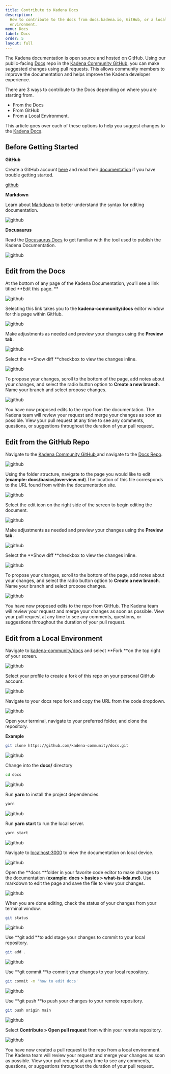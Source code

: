 ```yaml
---
title: Contribute to Kadena Docs
description:
  How to contribute to the docs from docs.kadena.io, GitHub, or a local
  environment.
menu: Docs
label: Docs
order: 5
layout: full
---
```


The Kadena documentation is open source and hosted on GitHub. Using our
public-facing [Docs](https://github.com/kadena-community/docs) repo in the
[Kadena Community GitHub](https://github.com/kadena-community), you can make
suggested changes using pull requests. This allows community members to improve
the documentation and helps improve the Kadena developer experience.

There are 3 ways to contribute to the Docs depending on where you are starting
from.

- From the Docs
- From GitHub
- From a Local Environment.

This article goes over each of these options to help you suggest changes to the
[Kadena Docs](https://github.com/kadena-community/docs).

## Before Getting Started

**GitHub**

Create a GitHub account [here](https://github.com/) and read their
[documentation](https://docs.github.com/en) if you have trouble getting started.

[github](/assets/docs/1-contribute.png)

**Markdown**

Learn about [Markdown](https://www.markdownguide.org/) to better understand the
syntax for editing documentation.

![github](/assets/docs/2-contribute.png)

**Docusaurus**

Read the [Docusaurus Docs](https://docusaurus.io/) to get familiar with the tool
used to publish the Kadena Documentation.

![github](/assets/docs/3-contribute.png)

## Edit from the Docs

At the bottom of any page of the Kadena Documentation, you’ll see a link titled
**Edit this page. **

![github](/assets/docs/4-contribute.png)

Selecting this link takes you to the **kadena-community/docs** editor window for
this page within GitHub.

![github](/assets/docs/5-contribute.png)

Make adjustments as needed and preview your changes using the **Preview tab**.

![github](/assets/docs/6-contribute.png)

Select the **Show diff **checkbox to view the changes inline.

![github](/assets/docs/7-contribute.png)

To propose your changes, scroll to the bottom of the page, add notes about your
changes, and select the radio button option to **Create a new branch**. Name
your branch and select propose changes.

![github](/assets/docs/8-contribute.png)

You have now proposed edits to the repo from the documentation. The Kadena team
will review your request and merge your changes as soon as possible. View your
pull request at any time to see any comments, questions, or suggestions
throughout the duration of your pull request.

## Edit from the GitHub Repo

Navigate to the
[Kadena Community GitHub ](https://github.com/kadena-community)and navigate to
the [Docs Repo](https://github.com/kadena-community/docs).

![github](/assets/docs/9-contribute.png)

Using the folder structure, navigate to the page you would like to edit
(**example: docs/basics/overview.md**).The location of this file corresponds to
the URL found from within the documentation site.

![github](/assets/docs/10-contribute.png)

Select the edit icon on the right side of the screen to begin editing the
document.

![github](/assets/docs/11-contribute.png)

Make adjustments as needed and preview your changes using the **Preview tab**.

![github](/assets/docs/12-contribute.png)

Select the **Show diff **checkbox to view the changes inline.

![github](/assets/docs/13-contribute.png)

To propose your changes, scroll to the bottom of the page, add notes about your
changes, and select the radio button option to **Create a new branch**. Name
your branch and select propose changes.

![github](/assets/docs/14-contribute.png)

You have now proposed edits to the repo from GitHub. The Kadena team will review
your request and merge your changes as soon as possible. View your pull request
at any time to see any comments, questions, or suggestions throughout the
duration of your pull request.

## Edit from a Local Environment

Navigate to [kadena-community/docs](https://github.com/kadena-community/docs)
and select **Fork **on the top right of your screen.

![github](/assets/docs/15-contribute.png)

Select your profile to create a fork of this repo on your personal GitHub
account.

![github](/assets/docs/16-contribute.png)

Navigate to your docs repo fork and copy the URL from the code dropdown.

![github](/assets/docs/17-contribute.png)

Open your terminal, navigate to your preferred folder, and clone the repository.

**Example**

```bash title=" "
git clone https://github.com/kadena-community/docs.git
```

![github](/assets/docs/18-contribute.png)

Change into the **docs/** directory

```bash title=" "
cd docs
```

![github](/assets/docs/19-contribute.png)

Run **yarn** to install the project dependencies.

```bash title=" "
yarn
```

![github](/assets/docs/20-contribute.png)

Run **yarn start** to run the local server.

```bash title=" "
yarn start
```

![github](/assets/docs/21-contribute.png)

Navigate to [localhost:3000](http://localhost:3000/) to view the documentation
on local device.

![github](/assets/docs/22-contribute.png)

Open the **docs **folder in your favorite code editor to make changes to the
documentation (**example:** **docs > basics > what-is-kda.md)**. Use markdown to
edit the page and save the file to view your changes.

![github](/assets/docs/23-contribute.png)

When you are done editing, check the status of your changes from your terminal
window.

```bash title=" "
git status
```

![github](/assets/docs/24-contribute.png)

Use **git add **to add stage your changes to commit to your local repository.

```bash title=" "
git add .
```

![github](/assets/docs/25-contribute.png)

Use **git commit **to commit your changes to your local repository.

```bash title=" "
git commit -m 'how to edit docs'
```

![github](/assets/docs/26-contribute.png)

Use **git push **to push your changes to your remote repository.

```bash title=" "
git push origin main
```

![github](/assets/docs/27-contribute.png)

Select **Contribute > Open pull request** from within your remote repository.

![github](/assets/docs/28-contribute.png)

You have now created a pull request to the repo from a local environment. The
Kadena team will review your request and merge your changes as soon as possible.
View your pull request at any time to see any comments, questions, or
suggestions throughout the duration of your pull request.
